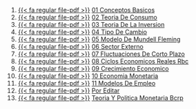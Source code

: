 1. [{{< fa regular file-pdf >}}](https://achalmaedison.netlify.app/macroeconomia/posts/2021-07-19-01-conceptos-basicos/index.pdf) [01 Conceptos Basicos](https://achalmaedison.netlify.app/macroeconomia/posts/2021-07-19-01-conceptos-basicos)
2. [{{< fa regular file-pdf >}}](https://achalmaedison.netlify.app/macroeconomia/posts/2021-07-26-02-teoria-de-consumo/index.pdf) [02 Teoria De Consumo](https://achalmaedison.netlify.app/macroeconomia/posts/2021-07-26-02-teoria-de-consumo)
3. [{{< fa regular file-pdf >}}](https://achalmaedison.netlify.app/macroeconomia/posts/2021-08-02-03-teoria-de-la-inversion/index.pdf) [03 Teoria De La Inversion](https://achalmaedison.netlify.app/macroeconomia/posts/2021-08-02-03-teoria-de-la-inversion)
4. [{{< fa regular file-pdf >}}](https://achalmaedison.netlify.app/macroeconomia/posts/2021-08-09-04-tipo-de-cambio/index.pdf) [04 Tipo De Cambio](https://achalmaedison.netlify.app/macroeconomia/posts/2021-08-09-04-tipo-de-cambio)
5. [{{< fa regular file-pdf >}}](https://achalmaedison.netlify.app/macroeconomia/posts/2021-12-20-05-modelo-de-mundell-fleming/index.pdf) [05 Modelo De Mundell Fleming](https://achalmaedison.netlify.app/macroeconomia/posts/2021-12-20-05-modelo-de-mundell-fleming)
6. [{{< fa regular file-pdf >}}](https://achalmaedison.netlify.app/macroeconomia/posts/2021-12-27-06-sector-externo/index.pdf) [06 Sector Externo](https://achalmaedison.netlify.app/macroeconomia/posts/2021-12-27-06-sector-externo)
7. [{{< fa regular file-pdf >}}](https://achalmaedison.netlify.app/macroeconomia/posts/2022-01-03-07-fluctuaciones-de-corto-plazo/index.pdf) [07 Fluctuaciones De Corto Plazo](https://achalmaedison.netlify.app/macroeconomia/posts/2022-01-03-07-fluctuaciones-de-corto-plazo)
8. [{{< fa regular file-pdf >}}](https://achalmaedison.netlify.app/macroeconomia/posts/2022-01-10-08-ciclos-economicos-reales-rbc/index.pdf) [08 Ciclos Economicos Reales Rbc](https://achalmaedison.netlify.app/macroeconomia/posts/2022-01-10-08-ciclos-economicos-reales-rbc)
9. [{{< fa regular file-pdf >}}](https://achalmaedison.netlify.app/macroeconomia/posts/2022-01-17-09-crecimiento-economico/index.pdf) [09 Crecimiento Economico](https://achalmaedison.netlify.app/macroeconomia/posts/2022-01-17-09-crecimiento-economico)
10. [{{< fa regular file-pdf >}}](https://achalmaedison.netlify.app/macroeconomia/posts/2022-01-24-10-economia-monetaria/index.pdf) [10 Economia Monetaria](https://achalmaedison.netlify.app/macroeconomia/posts/2022-01-24-10-economia-monetaria)
11. [{{< fa regular file-pdf >}}](https://achalmaedison.netlify.app/macroeconomia/posts/2022-01-31-11-modelos-de-empleo/index.pdf) [11 Modelos De Empleo](https://achalmaedison.netlify.app/macroeconomia/posts/2022-01-31-11-modelos-de-empleo)
12. [{{< fa regular file-pdf >}}](https://achalmaedison.netlify.app/macroeconomia/posts/2024-03-31-por-editar/index.pdf) [Por Editar](https://achalmaedison.netlify.app/macroeconomia/posts/2024-03-31-por-editar)
13. [{{< fa regular file-pdf >}}](https://achalmaedison.netlify.app/macroeconomia/posts/2025-05-11-teoria-y-politica-monetaria-bcrp/index.pdf) [Teoria Y Politica Monetaria Bcrp](https://achalmaedison.netlify.app/macroeconomia/posts/2025-05-11-teoria-y-politica-monetaria-bcrp)
